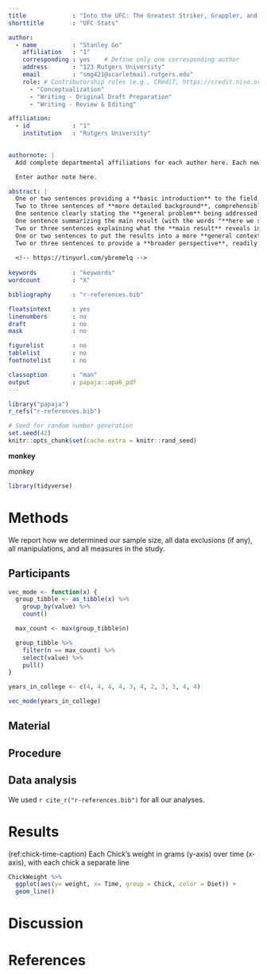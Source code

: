 ```yaml
---
title             : "Into the UFC: The Greatest Striker, Grappler, and Entertainer"
shorttitle        : "UFC Stats"

author: 
  - name          : "Stanley Go"
    affiliation   : "1"
    corresponding : yes    # Define only one corresponding author
    address       : "123 Rutgers University"
    email         : "smg421@scarletmail.rutgers.edu"
    role: # Contributorship roles (e.g., CRediT, https://credit.niso.org/)
      - "Conceptualization"
      - "Writing - Original Draft Preparation"
      - "Writing - Review & Editing"

affiliation:
  - id            : "1"
    institution   : "Rutgers University"
  

authornote: |
  Add complete departmental affiliations for each author here. Each new line herein must be indented, like this line.

  Enter author note here.

abstract: |
  One or two sentences providing a **basic introduction** to the field,  comprehensible to a scientist in any discipline.
  Two to three sentences of **more detailed background**, comprehensible  to scientists in related disciplines.
  One sentence clearly stating the **general problem** being addressed by  this particular study.
  One sentence summarizing the main result (with the words "**here we show**" or their equivalent).
  Two or three sentences explaining what the **main result** reveals in direct comparison to what was thought to be the case previously, or how the  main result adds to previous knowledge.
  One or two sentences to put the results into a more **general context**.
  Two or three sentences to provide a **broader perspective**, readily comprehensible to a scientist in any discipline.
  
  <!-- https://tinyurl.com/ybremelq -->
  
keywords          : "keywords"
wordcount         : "X"

bibliography      : "r-references.bib"

floatsintext      : yes
linenumbers       : no
draft             : no
mask              : no

figurelist        : no
tablelist         : no
footnotelist      : no

classoption       : "man"
output            : papaja::apa6_pdf
---
```


```r
library("papaja")
r_refs("r-references.bib")
```

```r
# Seed for random number generation
set.seed(42)
knitr::opts_chunk$set(cache.extra = knitr::rand_seed)
```


**monkey**

*monkey*

```r
library(tidyverse)
```

# Methods
We report how we determined our sample size, all data exclusions (if any), all manipulations, and all measures in the study. <!-- 21-word solution (Simmons, Nelson & Simonsohn, 2012; retrieved from http://ssrn.com/abstract=2160588) -->

## Participants
```r
vec_mode <- function(x) {
  group_tibble <- as_tibble(x) %>%
    group_by(value) %>%
    count()

  max_count <- max(group_tibble$n)

  group_tibble %>%
    filter(n == max_count) %>%
    select(value) %>%
    pull()
}

years_in_college <- c(4, 4, 4, 4, 3, 4, 2, 3, 3, 4, 4)

vec_mode(years_in_college)


```




## Material

## Procedure

## Data analysis
We used `r cite_r("r-references.bib")` for all our analyses.


# Results
(ref:chick-time-caption) Each Chick's weight in grams (y-axis) over time (x-axis), with each chick a separate line
```r
ChickWeight %>%
  ggplot(aes(y= weight, x= Time, group = Chick, color = Diet)) +
  geom_line()
```

# Discussion


\newpage

# References

::: {#refs custom-style="Bibliography"}
:::
